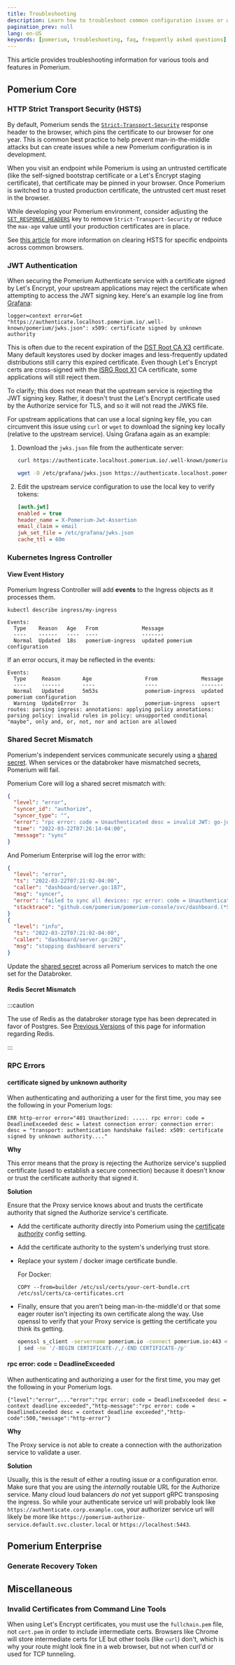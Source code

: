 ```yaml
---
title: Troubleshooting
description: Learn how to troubleshoot common configuration issues or work around any outstanding bugs.
pagination_prev: null
lang: en-US
keywords: [pomerium, troubleshooting, faq, frequently asked questions]
---
```



This article provides troubleshooting information for various tools and features in Pomerium.

## Pomerium Core

### HTTP Strict Transport Security (HSTS)

By default, Pomerium sends the [`Strict-Transport-Security`](https://en.wikipedia.org/wiki/HTTP_Strict_Transport_Security) response header to the browser, which pins the certificate to our browser for one year. This is common best practice to help prevent man-in-the-middle attacks but can create issues while a new Pomerium configuration is in development.

When you visit an endpoint while Pomerium is using an untrusted certificate (like the self-signed bootstrap certificate or a Let's Encrypt staging certificate), that certificate may be pinned in your browser. Once Pomerium is switched to a trusted production certificate, the untrusted cert must reset in the browser.

While developing your Pomerium environment, consider adjusting the [`SET_RESPONSE_HEADERS`](/docs/reference/set-response-headers) key to remove `Strict-Transport-Security` or reduce the `max-age` value until your production certificates are in place.

See [this article](https://www.ssl2buy.com/wiki/how-to-clear-hsts-settings-on-chrome-firefox-and-ie-browsers) for more information on clearing HSTS for specific endpoints across common browsers.

### JWT Authentication

When securing the Pomerium Authenticate service with a certificate signed by Let's Encrypt, your upstream applications may reject the certificate when attempting to access the JWT signing key. Here's an example log line from [Grafana](/docs/guides/grafana):

```log
logger=context error=Get "https://authenticate.localhost.pomerium.io/.well-known/pomerium/jwks.json": x509: certificate signed by unknown authority
```

This is often due to the recent expiration of the [DST Root CA X3](https://letsencrypt.org/docs/dst-root-ca-x3-expiration-september-2021/) certificate. Many default keystores used by docker images and less-frequently updated distributions still carry this expired certificate. Even though Let's Encrypt certs are cross-signed with the [ISRG Root X1](https://letsencrypt.org/certificates/) CA certificate, some applications will still reject them.

To clarify; this does not mean that the upstream service is rejecting the JWT signing key. Rather, it doesn't trust the Let's Encrypt certificate used by the Authorize service for TLS, and so it will not read the JWKS file.

For upstream applications that can use a local signing key file, you can circumvent this issue using `curl` or `wget` to download the signing key locally (relative to the upstream service). Using Grafana again as an example:

1.  Download the `jwks.json` file from the authenticate server:

    <Tabs>

    <TabItem value="curl" label="curl">

    ```bash
    curl https://authenticate.localhost.pomerium.io/.well-known/pomerium/jwks.json > /etc/grafana/jwks.json
    ```

    </TabItem>

    <TabItem value="wget" label="wget">

    ```bash
    wget -O /etc/grafana/jwks.json https://authenticate.localhost.pomerium.io/.well-known/pomerium/jwks.json
    ```

    </TabItem>

    </Tabs>

1.  Edit the upstream service configuration to use the local key to verify tokens:

    ```ini
    [auth.jwt]
    enabled = true
    header_name = X-Pomerium-Jwt-Assertion
    email_claim = email
    jwk_set_file = /etc/grafana/jwks.json
    cache_ttl = 60m
    ```

### Kubernetes Ingress Controller

#### View Event History

Pomerium Ingress Controller will add **events** to the Ingress objects as it processes them.

```
kubectl describe ingress/my-ingress
```

```log
Events:
  Type    Reason   Age   From              Message
  ----    ------   ----  ----              -------
  Normal  Updated  18s   pomerium-ingress  updated pomerium configuration
```

If an error occurs, it may be reflected in the events:

```log
Events:
  Type     Reason       Age                 From              Message
  ----     ------       ----                ----              -------
  Normal   Updated      5m53s               pomerium-ingress  updated pomerium configuration
  Warning  UpdateError  3s                  pomerium-ingress  upsert routes: parsing ingress: annotations: applying policy annotations: parsing policy: invalid rules in policy: unsupported conditional "maybe", only and, or, not, nor and action are allowed
```

### Shared Secret Mismatch

Pomerium's independent services communicate securely using a [shared secret](/docs/reference/shared-secret). When services or the databroker have mismatched secrets, Pomerium will fail.

Pomerium Core will log a shared secret mismatch with:

```json
{
  "level": "error",
  "syncer_id": "authorize",
  "syncer_type": "",
  "error": "rpc error: code = Unauthenticated desc = invalid JWT: go-jose/go-jose: error in cryptographic primitive",
  "time": "2022-03-22T07:26:14-04:00",
  "message": "sync"
}
```

And Pomerium Enterprise will log the error with:

```json
{
  "level": "error",
  "ts": "2022-03-22T07:21:02-04:00",
  "caller": "dashboard/server.go:187",
  "msg": "syncer",
  "error": "failed to sync all devices: rpc error: code = Unauthenticated desc = invalid JWT: go-jose/go-jose: error in cryptographic primitive",
  "stacktrace": "github.com/pomerium/pomerium-console/svc/dashboard.(*Server).Run.func2\n\t/PATH/TO/POMERIUM/CONSOLE/SERVICE/svc/dashboard/server.go:187\ngolang.org/x/sync/errgroup.(*Group).Go.func1\n\t/Users/tgroth/workspace/go/pkg/mod/golang.org/x/sync@v0.0.0-20210220032951-036812b2e83c/errgroup/errgroup.go:57"
}
{
  "level": "info",
  "ts": "2022-03-22T07:21:02-04:00",
  "caller": "dashboard/server.go:202",
  "msg": "stopping dashboard servers"
}
```

Update the [shared secret](/docs/reference/shared-secret) across all Pomerium services to match the one set for the Databroker.

#### Redis Secret Mismatch

:::caution

The use of Redis as the databroker storage type has been deprecated in favor of Postgres. See [Previous Versions](https://v17.docs.pomerium.com/docs/internals/troubleshooting#redis-secret-mismatch) of this page for information regarding Redis.

:::

### RPC Errors

#### certificate signed by unknown authority

When authenticating and authorizing a user for the first time, you may see the following in your Pomerium logs:

```log
ERR http-error error="401 Unauthorized: ..... rpc error: code = DeadlineExceeded desc = latest connection error: connection error: desc = "transport: authentication handshake failed: x509: certificate signed by unknown authority...."
```

**Why**

This error means that the proxy is rejecting the Authorize service's supplied certificate (used to establish a secure connection) because it doesn't know or trust the certificate authority that signed it.

**Solution**

Ensure that the Proxy service knows about and trusts the certificate authority that signed the Authorize service's certificate.

- Add the certificate authority directly into Pomerium using the [certificate authority](/docs/reference/certificate-authority) config setting.
- Add the certificate authority to the system's underlying trust store.
- Replace your system / docker image certificate bundle.

  For Docker:

  ```docker
  COPY --from=builder /etc/ssl/certs/your-cert-bundle.crt /etc/ssl/certs/ca-certificates.crt
  ```

- Finally, ensure that you aren't being man-in-the-middle'd or that some eager router isn't injecting its own certificate along the way. Use openssl to verify that your Proxy service is getting the certificate you think its getting.

  ```bash
  openssl s_client -servername pomerium.io -connect pomerium.io:443 </dev/null \
  | sed -ne '/-BEGIN CERTIFICATE-/,/-END CERTIFICATE-/p'
  ```

#### rpc error: code = DeadlineExceeded

When authenticating and authorizing a user for the first time, you may get the following in your Pomerium logs.

```log
{"level":"error",..."error":"rpc error: code = DeadlineExceeded desc = context deadline exceeded","http-message":"rpc error: code = DeadlineExceeded desc = context deadline exceeded","http-code":500,"message":"http-error"}
```

**Why**

The Proxy service is not able to create a connection with the authorization service to validate a user.

**Solution**

Usually, this is the result of either a routing issue or a configuration error. Make sure that you are using the _internally_ routable URL for the Authorize service. Many cloud loud balancers _do not_ yet support gRPC transposing the ingress. So while your authenticate service url will probably look like `https://authenticate.corp.example.com`, your authorizer service url will likely be more like `https://pomerium-authorize-service.default.svc.cluster.local` or `https://localhost:5443`.

## Pomerium Enterprise

### Generate Recovery Token

<GenerateRecoveryToken />

## Miscellaneous

### Invalid Certificates from Command Line Tools

When using Let's Encrypt certificates, you must use the `fullchain.pem` file, not `cert.pem` in order to include intermediate certs. Browsers like Chrome will store intermediate certs for LE but other tools (like `curl`) don't, which is why your route might look fine in a web browser, but not when curl'd or used for TCP tunneling.
